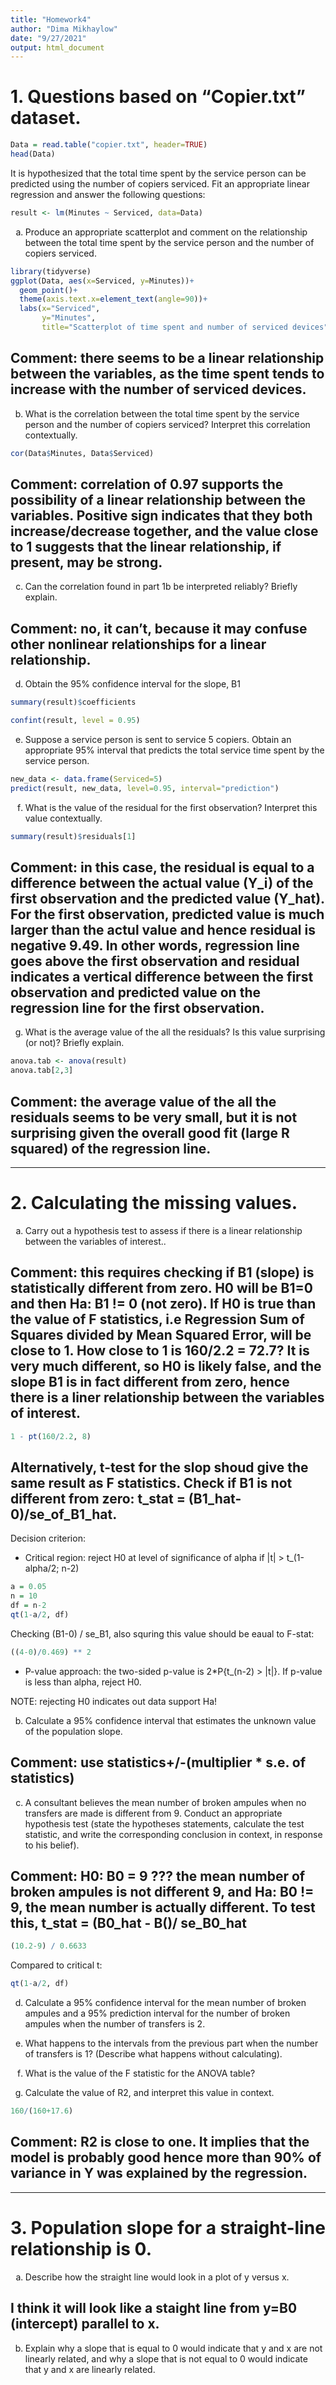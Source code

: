 ```yaml
---
title: "Homework4"
author: "Dima Mikhaylow"
date: "9/27/2021"
output: html_document
---
```



# 1. Questions based on “Copier.txt” dataset.

```r
Data = read.table("copier.txt", header=TRUE)
head(Data)
```

It is hypothesized that the total time spent by the service person can be predicted
using the number of copiers serviced. Fit an appropriate linear regression and answer the following questions:

```r
result <- lm(Minutes ~ Serviced, data=Data)
```

a.  Produce an appropriate scatterplot and comment on the relationship between the
total time spent by the service person and the number of copiers serviced.

```r
library(tidyverse)
ggplot(Data, aes(x=Serviced, y=Minutes))+
  geom_point()+
  theme(axis.text.x=element_text(angle=90))+
  labs(x="Serviced", 
       y="Minutes", 
       title="Scatterplot of time spent and number of serviced devices")

```
## Comment: there seems to be a linear relationship between the variables, as the time spent tends to increase with the number of serviced devices.

b. What is the correlation between the total time spent by the service person and
the number of copiers serviced? Interpret this correlation contextually.

```r
cor(Data$Minutes, Data$Serviced)
```

## Comment: correlation of 0.97 supports the possibility of a linear relationship between the variables. Positive sign indicates that they both increase/decrease together, and the value close to 1 suggests that the linear relationship, if present, may be strong.


c. Can the correlation found in part 1b be interpreted reliably? Briefly explain.

## Comment: no, it can't, because it may confuse other nonlinear relationships for a linear relationship. 


d. Obtain the 95% confidence interval for the slope, B1

```r
summary(result)$coefficients
```

```r

confint(result, level = 0.95)
```

e. Suppose a service person is sent to service 5 copiers. Obtain an appropriate 95%
interval that predicts the total service time spent by the service person.

```r
new_data <- data.frame(Serviced=5)
predict(result, new_data, level=0.95, interval="prediction")
```


f. What is the value of the residual for the first observation? Interpret this value
contextually.

```r
summary(result)$residuals[1]
```


## Comment: in this case, the residual is equal to a difference between the actual value (Y_i) of the first observation and the predicted value (Y_hat). For the first observation, predicted value is much larger than the actul value and hence residual is negative 9.49. In other words, regression line goes above the first observation and residual indicates a vertical difference between the first observation and predicted value on the regression line for the first observation.


g. What is the average value of the all the residuals? Is this value surprising (or
not)? Briefly explain.

```r
anova.tab <- anova(result)
anova.tab[2,3]
```

## Comment: the average value of the all the residuals seems to be very small, but it is not surprising given the overall good fit (large R squared) of the regression line. 

----

# 2.  Calculating the missing values.

a. Carry out a hypothesis test to assess if there is a linear relationship between the
variables of interest..

## Comment: this requires checking if B1 (slope) is statistically different from zero. H0 will be B1=0 and then Ha: B1 != 0 (not zero). If H0 is true than the value of F statistics, i.e Regression Sum of Squares divided by Mean Squared Error, will be close to 1. How close to 1 is 160/2.2 = 72.7? It is very much different, so H0 is likely false, and the slope B1 is in fact different from zero, hence there is a liner relationship between the variables of interest.

```r
1 - pt(160/2.2, 8)
```
## Alternatively, t-test for the slop shoud give the same result as F statistics. Check if B1 is not different from zero: t_stat = (B1_hat-0)/se_of_B1_hat. 

Decision criterion:

* Critical region: reject H0 at level of significance of alpha if 
|t| > t_(1-alpha/2; n-2)

```r
a = 0.05
n = 10
df = n-2 
qt(1-a/2, df)
```

Checking (B1-0) / se_B1, also squring this value should be eaual to F-stat:

```r
((4-0)/0.469) ** 2
```


* P-value approach: the two-sided p-value is 2*P{t_(n-2) > |t|}. If p-value is less than alpha, reject H0.

NOTE: rejecting H0 indicates out data support Ha!

b. Calculate a 95% confidence interval that estimates the unknown value of the
population slope.

## Comment: use statistics+/-(multiplier * s.e. of statistics)


c. A consultant believes the mean number of broken ampules when no transfers
are made is different from 9. Conduct an appropriate hypothesis test (state the
hypotheses statements, calculate the test statistic, and write the corresponding
conclusion in context, in response to his belief).

## Comment: H0: B0 = 9 ??? the mean number of broken ampules is not different 9, and Ha: B0 != 9, the mean number is actually different. To test this, t_stat = (B0_hat - B()/ se_B0_hat

```r
(10.2-9) / 0.6633
```

Compared to critical t:

```r
qt(1-a/2, df)
```





d. Calculate a 95% confidence interval for the mean number of broken ampules and a 95% prediction interval for the number of broken ampules when the number of transfers is 2.


e. What happens to the intervals from the previous part when the number of transfers is 1? (Describe what happens without calculating).


f. What is the value of the F statistic for the ANOVA table?


g. Calculate the value of R2, and interpret this value in context.

```r
160/(160+17.6)
```

## Comment: R2 is close to one. It implies that the model is probably good hence  more than 90% of variance in Y was explained by the regression.


----

# 3. Population slope for a straight-line relationship is 0.

a. Describe how the straight line would look in a plot of y versus x.

## I think it will look like a staight line from y=B0 (intercept) parallel to x.

b. Explain why a slope that is equal to 0 would indicate that y and x are not linearly
related, and why a slope that is not equal to 0 would indicate that y and x are
linearly related.


